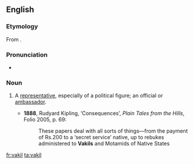 ==English==

===Etymology===
From {{etyl|ur}} {{term|وكيل||tr=wakil|sc=ur-Arab}}.

===Pronunciation===
* {{IPA|/vəˈkiːl/}}

===Noun===
{{en-noun}}

# {{India}} A [[representative]], especially of a political figure; an official or [[ambassador]].
#* '''1888''', Rudyard Kipling, ‘Consequences’, ''Plain Tales from the Hills'', Folio 2005, p. 69:
#*: These papers deal with all sorts of things—from the payment of Rs.200 to a ‘secret service’ native, up to rebukes administered to '''Vakils''' and Motamids of Native States

[[fr:vakil]]
[[ta:vakil]]